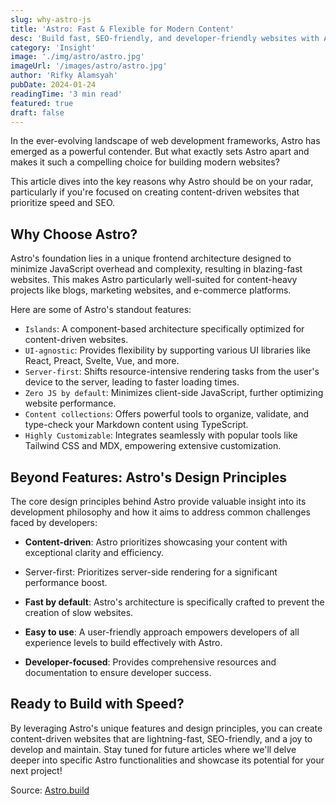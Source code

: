 ```yaml
---
slug: why-astro-js
title: 'Astro: Fast & Flexible for Modern Content'
desc: 'Build fast, SEO-friendly, and developer-friendly websites with Astro! Learn about the advantages of Astro for modern content websites and web development.'
category: 'Insight'
image: './img/astro/astro.jpg'
imageUrl: '/images/astro/astro.jpg'
author: 'Rifky Alamsyah'
pubDate: 2024-01-24
readingTime: '3 min read'
featured: true
draft: false
---
```


In the ever-evolving landscape of web development frameworks, Astro has emerged as a powerful contender. But what exactly sets Astro apart and makes it such a compelling choice for building modern websites?

This article dives into the key reasons why Astro should be on your radar, particularly if you're focused on creating content-driven websites that prioritize speed and SEO.

## Why Choose Astro?

Astro's foundation lies in a unique frontend architecture designed to minimize JavaScript overhead and complexity, resulting in blazing-fast websites. This makes Astro particularly well-suited for content-heavy projects like blogs, marketing websites, and e-commerce platforms.

Here are some of Astro's standout features:

- `Islands`: A component-based architecture specifically optimized for content-driven websites.
- `UI-agnostic`: Provides flexibility by supporting various UI libraries like React, Preact, Svelte, Vue, and more.
- `Server-first`: Shifts resource-intensive rendering tasks from the user's device to the server, leading to faster loading times.
- `Zero JS by default`: Minimizes client-side JavaScript, further optimizing website performance.
- `Content collections`: Offers powerful tools to organize, validate, and type-check your Markdown content using TypeScript.
- `Highly Customizable`: Integrates seamlessly with popular tools like Tailwind CSS and MDX, empowering extensive customization.

## Beyond Features: Astro's Design Principles

The core design principles behind Astro provide valuable insight into its development philosophy and how it aims to address common challenges faced by developers:

- **Content-driven**:
        Astro prioritizes showcasing your content with exceptional clarity and efficiency.

- Server-first:
        Prioritizes server-side rendering for a significant performance boost.

- **Fast by default**:
        Astro's architecture is specifically crafted to prevent the creation of slow websites.

- **Easy to use**:
        A user-friendly approach empowers developers of all experience levels to build effectively with Astro.

- **Developer-focused**:
        Provides comprehensive resources and documentation to ensure developer success.

## Ready to Build with Speed?

By leveraging Astro's unique features and design principles, you can create content-driven websites that are lightning-fast, SEO-friendly, and a joy to develop and maintain.  Stay tuned for future articles where we'll delve deeper into specific Astro functionalities and showcase its potential for your next project!

Source: <a href='https://astro.build' target='_blank'>Astro.build</a>